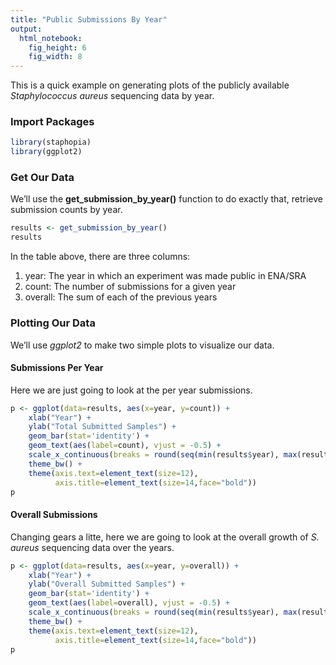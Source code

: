```yaml
---
title: "Public Submissions By Year"
output: 
  html_notebook: 
    fig_height: 6
    fig_width: 8
---
```


This is a quick example on generating plots of the publicly available *Staphylococcus aureus* sequencing data by year.

### Import Packages

```r
library(staphopia)
library(ggplot2)
```

### Get Our Data
We'll use the **get_submission_by_year()** function to do exactly that, retrieve submission counts by year.

```r
results <- get_submission_by_year()
results
```

In the table above, there are three columns:

1. year: The year in which an experiment was made public in ENA/SRA
2. count: The number of submissions for a given year
3. overall: The sum of each of the previous years

### Plotting Our Data
We'll use *ggplot2* to make two simple plots to visualize our data.

#### Submissions Per Year
Here we are just going to look at the per year submissions.

```r
p <- ggplot(data=results, aes(x=year, y=count)) +
    xlab("Year") +
    ylab("Total Submitted Samples") +
    geom_bar(stat='identity') +
    geom_text(aes(label=count), vjust = -0.5) +
    scale_x_continuous(breaks = round(seq(min(results$year), max(results$year), by = 1),1)) +
    theme_bw() +
    theme(axis.text=element_text(size=12),
          axis.title=element_text(size=14,face="bold"))
p
```


#### Overall Submissions
Changing gears a litte, here we are going to look at the overall growth of *S. aureus* sequencing data over the years.

```r
p <- ggplot(data=results, aes(x=year, y=overall)) +
    xlab("Year") +
    ylab("Overall Submitted Samples") +
    geom_bar(stat='identity') +
    geom_text(aes(label=overall), vjust = -0.5) +
    scale_x_continuous(breaks = round(seq(min(results$year), max(results$year), by = 1),1)) +
    theme_bw() +
    theme(axis.text=element_text(size=12),
          axis.title=element_text(size=14,face="bold"))
p
```

